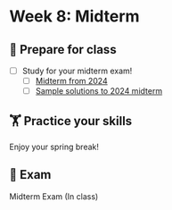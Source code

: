 # Week 8: Midterm
  
## 🥣 Prepare for class

- [ ] Study for your midterm exam!
  - [ ] [Midterm from 2024](../homework/08-practice-midterm.qmd)
  - [ ] [Sample solutions to 2024 midterm](../homework/08-practice-midterm-key.qmd)

##  🏋️ Practice your skills

Enjoy your spring break!

## 🧪 Exam
  
  Midterm Exam (In class)
  
